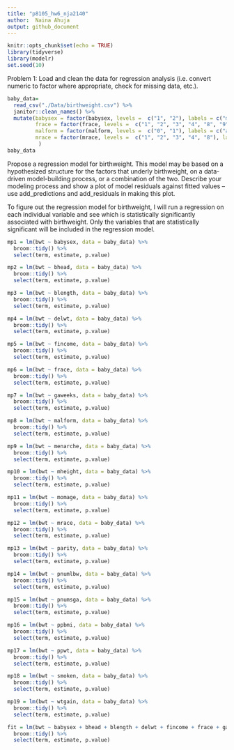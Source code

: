 ```yaml
---
title: "p8105_hw6_nja2140"
author:  Naina Ahuja
output: github_document
---
```


```r
knitr::opts_chunk$set(echo = TRUE)
library(tidyverse)
library(modelr)
set.seed(10)
```

Problem 1: Load and clean the data for regression analysis (i.e. convert numeric to factor where appropriate, check for missing data, etc.).
```r
baby_data=
  read_csv("./Data/birthweight.csv") %>% 
  janitor::clean_names() %>%
  mutate(babysex = factor(babysex, levels =  c("1", "2"), labels = c("male", "female")),
         frace = factor(frace, levels =  c("1", "2", "3", "4", "8", "9"), labels = c("white", "black", "asian", "puerto rican", "other", "unknown")),
         malform = factor(malform, levels =  c("0", "1"), labels = c("absent", "present")),
         mrace = factor(mrace, levels =  c("1", "2", "3", "4", "8"), labels = c("white", "black", "asian", "puerto rican", "other"))
          )
baby_data
```
Propose a regression model for birthweight. This model may be based on a hypothesized structure for the factors that underly birthweight, on a data-driven model-building process, or a combination of the two. Describe your modeling process and show a plot of model residuals against fitted values – use add_predictions and add_residuals in making this plot.

To figure out the regression model for birthweight, I will run a regression on each individual variable and see which is statistically significantly associated with birthweight. Only the variables that are statistically significant will be included in the regression model. 

```r
mp1 = lm(bwt ~ babysex, data = baby_data) %>% 
  broom::tidy() %>% 
  select(term, estimate, p.value) 
```

```r
mp2 = lm(bwt ~ bhead, data = baby_data) %>% 
  broom::tidy() %>% 
  select(term, estimate, p.value) 
```

```r
mp3 = lm(bwt ~ blength, data = baby_data) %>% 
  broom::tidy() %>% 
  select(term, estimate, p.value) 
```

```r
mp4 = lm(bwt ~ delwt, data = baby_data) %>% 
  broom::tidy() %>% 
  select(term, estimate, p.value) 
```

```r
mp5 = lm(bwt ~ fincome, data = baby_data) %>% 
  broom::tidy() %>% 
  select(term, estimate, p.value) 
```

```r
mp6 = lm(bwt ~ frace, data = baby_data) %>% 
  broom::tidy() %>% 
  select(term, estimate, p.value) 
```

```r
mp7 = lm(bwt ~ gaweeks, data = baby_data) %>% 
  broom::tidy() %>% 
  select(term, estimate, p.value) 
```

```r
mp8 = lm(bwt ~ malform, data = baby_data) %>% 
  broom::tidy() %>% 
  select(term, estimate, p.value) 
```

```r
mp9 = lm(bwt ~ menarche, data = baby_data) %>% 
  broom::tidy() %>% 
  select(term, estimate, p.value) 
```

```r
mp10 = lm(bwt ~ mheight, data = baby_data) %>% 
  broom::tidy() %>% 
  select(term, estimate, p.value) 
```

```r
mp11 = lm(bwt ~ momage, data = baby_data) %>% 
  broom::tidy() %>% 
  select(term, estimate, p.value) 
```

```r
mp12 = lm(bwt ~ mrace, data = baby_data) %>% 
  broom::tidy() %>% 
  select(term, estimate, p.value) 
```

```r
mp13 = lm(bwt ~ parity, data = baby_data) %>% 
  broom::tidy() %>% 
  select(term, estimate, p.value) 
```

```r
mp14 = lm(bwt ~ pnumlbw, data = baby_data) %>% 
  broom::tidy() %>% 
  select(term, estimate, p.value) 
```

```r
mp15 = lm(bwt ~ pnumsga, data = baby_data) %>% 
  broom::tidy() %>% 
  select(term, estimate, p.value) 
```

```r
mp16 = lm(bwt ~ ppbmi, data = baby_data) %>% 
  broom::tidy() %>% 
  select(term, estimate, p.value) 
```

```r
mp17 = lm(bwt ~ ppwt, data = baby_data) %>% 
  broom::tidy() %>% 
  select(term, estimate, p.value) 
```

```r
mp18 = lm(bwt ~ smoken, data = baby_data) %>% 
  broom::tidy() %>% 
  select(term, estimate, p.value) 
```

```r
mp19 = lm(bwt ~ wtgain, data = baby_data) %>% 
  broom::tidy() %>% 
  select(term, estimate, p.value) 
```

```r
fit = lm(bwt ~ babysex + bhead + blength + delwt + fincome + frace + gaweeks + mheight + momage + mrace + pnumlbw + pnumsga + ppbmi + ppwt + smoken + wtgain, data = baby_data) %>% 
  broom::tidy() %>% 
  select(term, estimate, p.value) 
```



